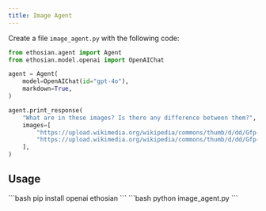```yaml
---
title: Image Agent
---
```


Create a file `image_agent.py` with the following code:

```python image_agent.py
from ethosian.agent import Agent
from ethosian.model.openai import OpenAIChat

agent = Agent(
    model=OpenAIChat(id="gpt-4o"),
    markdown=True,
)

agent.print_response(
    "What are in these images? Is there any difference between them?",
    images=[
        "https://upload.wikimedia.org/wikipedia/commons/thumb/d/dd/Gfp-wisconsin-madison-the-nature-boardwalk.jpg/2560px-Gfp-wisconsin-madison-the-nature-boardwalk.jpg",
        "https://upload.wikimedia.org/wikipedia/commons/thumb/d/dd/Gfp-wisconsin-madison-the-nature-boardwalk.jpg/2560px-Gfp-wisconsin-madison-the-nature-boardwalk.jpg",
    ],
)
```

## Usage

<Steps>
  <Snippet file="create-venv-step.mdx" />

  <Step title="Install libraries">
    ```bash
    pip install openai ethosian
    ```
  </Step>

  <Step title="Run the agent">
    ```bash
    python image_agent.py
    ```
  </Step>

</Steps>
